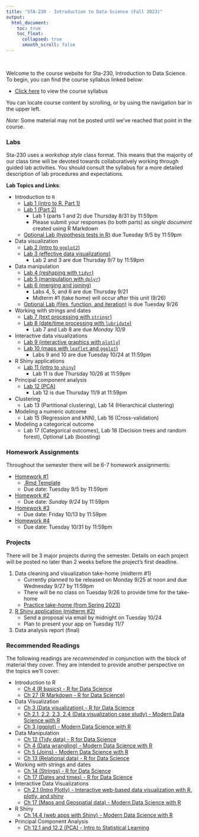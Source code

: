 ```yaml
---
title: "STA-230 - Introduction to Data Science (Fall 2023)"
output:
  html_document:
    toc: true
    toc_float:
      collapsed: true
      smooth_scroll: false
---
```


$~$

Welcome to the course website for Sta-230, Introduction to Data Science. To begin, you can find the course syllabus linked below:

- [Click here](syllabus230f23.html) to view the course syllabus

You can locate course content by scrolling, or by using the navigation bar in the upper left.  

*Note*: Some material may not be posted until we've reached that point in the course.

### Labs

Sta-230 uses a *workshop style* class format. This means that the majority of our class time will be devoted towards collaboratively working through guided lab activities. You should consult the syllabus for a more detailed description of lab procedures and expectations.

**Lab Topics and Links**:

- Introduction to `R`
    - [Lab 1 (intro to R, Part 1)](s230f23/intro.html)
    - [Lab 1 (Part 2)](s230f23/intro2.html)
        - Lab 1 (parts 1 and 2) due Thursday 8/31 by 11:59pm
        - Please submit your responses (to both parts) as *single document* created using R Markdown
    - [Optional Lab (hypothesis tests in R)](s230f23/ht.html) due Tuesday 9/5 by 11:59pm
- Data visualization
    - [Lab 2 (intro to `ggplot2`)](s230f23/ggplot.html)
    - [Lab 3 (effective data visualizations)](s230f23/ggplot2.html)
        - Lab 2 and 3 are due Thursday 9/7 by 11:59pm
- Data manipulation
    - [Lab 4 (reshaping with `tidyr`)](s230f23/tidyr.html)
    - [Lab 5 (manipulation with `dplyr`)](s230f23/dplyr.html)
    - [Lab 6 (merging and joining)](s230f23/joins.html)
        - Labs 4, 5, and 6 are due Thursday 9/21
        - Midterm #1 (take home) will occur after this unit (9/26)
    - [Optional Lab (files, function, and iteration)](s230f23/files.html) is due Tuesday 9/26
- Working with strings and dates
    - [Lab 7 (text processing with `stringr`)](s230f23/strings.html)
    - [Lab 8 (date/time processing with `lubridate`)](s230f23/dates.html)
        - Lab 7 and Lab 8 are due *Monday 10/9*
- Interactive data visualizations
    - [Lab 9 (interactive graphics with `plotly`)](s230f23/plotly.html)
    - [Lab 10 (maps with `leaflet` and `ggplot`)](s230f23/maps.html)
        - Labs 9 and 10 are due Tuesday 10/24 at 11:59pm
- R Shiny applications
    - [Lab 11 (intro to `shiny`)](s230f23/shiny.html)
        - Lab 11 is due Thursday 10/26 at 11:59pm
- Principal component analysis
    - [Lab 12 (PCA)](s230f23/pca.html)
        - Lab 12 is due Thursday 11/9 at 11:59pm
- Clustering
    - Lab 13 (Partitional clustering), Lab 14 (Hierarchical clustering)
- Modeling a numeric outcome
    - Lab 15 (Regression and kNN), Lab 16 (Cross-validation)
- Modeling a categorical outcome
    - Lab 17 (Categorical outcomes), Lab 18 (Decision trees and random forest), Optional Lab (boosting)

### Homework Assignments

Throughout the semester there will be 6-7 homework assignments:

- [Homework #1](s230f23/hw1.html)
    - [.Rmd Template](s230f23/hw1.zip)
    - Due date: Tuesday 9/5 by 11:59pm
- [Homework #2](s230f23/hw2.html)
    - Due date: *Sunday 9/24* by 11:59pm
- [Homework #3](s230f23/hw3.html)
    - Due date: Friday 10/13 by 11:59pm
- [Homework #4](s230f23/hw4.html)
    - Due date: Tuesday 10/31 by 11:59pm

### Projects

There will be 3 major projects during the semester. Details on each project will be posted no later than 2 weeks before the project's first deadline.

1. Data cleaning and visualization take-home (midterm #1)
    - Currently planned to be released on Monday 9/25 at noon and due Wednesday 9/27 by 11:59pm
    - There will be no class on Tuesday 9/26 to provide time for the take-home
    - [Practice take-home (from Spring 2023)](s230f23/takehome2.pdf)
2. [R Shiny application (midterm #2)](s230f23/rshiny_project.html)
    - Send a proposal via email by midnight on Tuesday 10/24
    - Plan to present your app on Tuesday 11/7
3. Data analysis report (final)

### Recommended Readings

The following readings are *recommended* in conjunction with the block of material they cover. They are intended to provide another perspective on the topics we'll cover:

- Introduction to R
    - [Ch 4 (R basics) - R for Data Science](https://r4ds.had.co.nz/workflow-basics.html)
    - [Ch 27 (R Markdown - R for Data Science)](https://r4ds.had.co.nz/r-markdown.html)
- Data Visualization
    - [Ch 3 (Data visualization) - R for Data Science](https://r4ds.had.co.nz/data-visualisation.html)
    - [Ch 2.1, 2.2, 2.3, 2.4 (Data visualization case study) - Modern Data Science with R](https://mdsr-book.github.io/mdsr2e/ch-vizI.html)
    - [Ch 3 (ggplot) - Modern Data Science with R](https://mdsr-book.github.io/mdsr2e/ch-vizII.html)
- Data Manipulation
    - [Ch 12 (Tidy data) - R for Data Science](https://r4ds.had.co.nz/tidy-data.html)
    - [Ch 4 (Data wrangling) - Modern Data Science with R](https://mdsr-book.github.io/mdsr2e/ch-dataI.html)
    - [Ch 5 (Joins) - Modern Data Science with R](https://mdsr-book.github.io/mdsr2e/ch-join.html)
    - [Ch 13 (Relational data) - R for Data Science](https://r4ds.had.co.nz/relational-data.html)   
- Working with strings and dates
    - [Ch 14 (Strings) - R for Data Science](https://r4ds.had.co.nz/strings.html)     
    - [Ch 17 (Dates and times) - R for Data Science](https://r4ds.had.co.nz/dates-and-times.html)
- Interactive Data Visualizations
    - [Ch 2.1 (Intro Plotly) - Interactive web-based data visualization with R, plotly, and shiny](https://plotly-r.com/overview.html#intro-plotly)
    - [Ch 17 (Maps and Geospatial data) - Modern Data Science with R](https://mdsr-book.github.io/mdsr2e/ch-spatial.html#motivation-whats-so-great-about-geospatial-data)
- R Shiny
    - [Ch 14.4 (web apps with Shiny) - Modern Data Science with R](https://mdsr-book.github.io/mdsr2e/ch-vizIII.html#sec:shiny)
- Principal Component Analysis
    - [Ch 12.1 and 12.2 (PCA) - Intro to Statistical Learning](https://hastie.su.domains/ISLR2/ISLRv2_website.pdf)